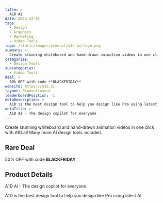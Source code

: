 ```yaml
---
title: >
  A1D AI
date: 2024-12-01
tags:
  - Design
  - Graphics
  - Marketing
  - Video Tools
logo: /static/images/product/a1d-ai/logo.png
summary: >
  Create stunning whiteboard and hand-drawn animation videos in one click with A1D.ai! Many more AI design tools included.
categories:
  - Design Tools
subcategories:
  - Video Tools
deal: >
  50% OFF with code **BLACKFRIDAY**
website: https://a1d.ai
layout: ProductLayout
leaderboardPosition: -1
metaDescription: >
  A1D is the best design tool to help you design like Pro using latest AI
metaTitle: >
  A1D AI - The design copilot for everyone
---
```

Create stunning whiteboard and hand-drawn animation videos in one click with A1D.ai! Many more AI design tools included.

## Rare Deal

50% OFF with code **BLACKFRIDAY**

## Product Details

A1D AI - The design copilot for everyone

A1D is the best design tool to help you design like Pro using latest AI
